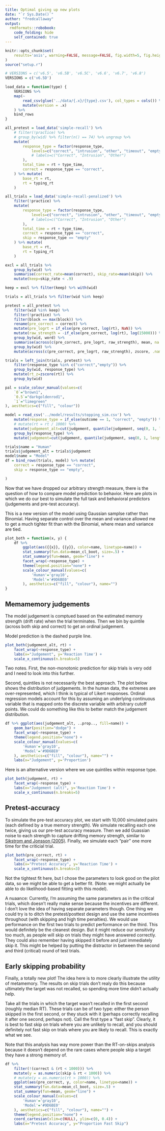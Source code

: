 ```yaml
---
title: Optimal giving up new plots
date: "`r Sys.Date()`"
author: "fredcallaway"
output:
  rmdformats::robobook:
    code_folding: hide
    self_contained: true
---
```



```r

knitr::opts_chunk$set(
    results='asis', warning=FALSE, message=FALSE, fig.width=5, fig.height=4, fig.align="center"
)
source("setup.r")

# VERSIONS = c('v6.5', 'v6.5B', 'v6.5C', 'v6.6', 'v6.7', 'v6.8')
VERSIONS = c('v6.5D')

load_data = function(type) {
    VERSIONS %>% 
    map(~ 
        read_csv(glue('../data/{.x}/{type}.csv'), col_types = cols()) %>% 
        mutate(version = .x)
    ) %>% 
    bind_rows
}

all_pretest = load_data('simple-recall') %>% 
    # filter(!practice) %>% 
    # group_by(wid) %>% filter(n() == 74) %>% ungroup %>%
    mutate(
        response_type = factor(response_type, 
            levels=c("correct", "intrusion", "other", "timeout", "empty"),
            # labels=c("Correct", "Intrusion", "Other")
        ),
        total_time = rt + type_time,
        correct = response_type == "correct",
    ) %>% mutate(
        base_rt = rt,
        rt = typing_rt
    )

all_trials = load_data('simple-recall-penalized') %>% 
    filter(!practice) %>% 
    mutate(
        response_type = factor(response_type, 
            levels=c("correct", "intrusion", "other", "timeout", "empty"),
            # labels=c("Correct", "Intrusion", "Other")
        ),
        total_time = rt + type_time,
        correct = response_type == "correct",
        skip = response_type == "empty"
    ) %>% mutate(
        base_rt = rt,
        rt = typing_rt
    )

excl = all_trials %>% 
    group_by(wid) %>%
    summarise(correct_rate=mean(correct), skip_rate=mean(skip)) %>% 
    mutate(keep=skip_rate < .9)

keep = excl %>% filter(keep) %>% with(wid)

trials = all_trials %>% filter(wid %in% keep)

pretest = all_pretest %>% 
    filter(wid %in% keep) %>% 
    filter(!practice) %>% 
    filter(block == max(block)) %>% 
    rename(pre_correct = correct) %>% 
    mutate(pre_logrt = if_else(pre_correct, log(rt), NaN)) %>% 
    mutate(raw_strength = -if_else(pre_correct, log(rt), log(15000))) %>% 
    group_by(wid, word) %>% 
    summarise(across(c(pre_correct, pre_logrt, raw_strength), mean, na.rm=T)) %>%
    group_by(wid) %>%
    mutate(across(c(pre_correct, pre_logrt, raw_strength), zscore, .names="{.col}_z"))

trials = left_join(trials, pretest) %>% 
    filter(response_type %in% c("correct","empty")) %>% 
    group_by(wid, response_type) %>% 
    mutate(rt_z=zscore(rt)) %>% 
    group_by(wid)

pal = scale_colour_manual(values=c(
    `0`="brown1",
    `0.5`="darkgoldenrod1",
    `1`="limegreen"
), aesthetics=c("fill", "colour"))

model = read_csv('../model/results/stopping_sim.csv') %>% 
    mutate(response_type = if_else(outcome == 1, "correct", "empty")) %>% 
    # mutate(rt = rt / 1000) %>% 
    mutate(judgement_alt=cut(judgement, quantile(judgement, seq(0, 1, length=6)), labels=F)) %>% 
    group_by(response_type) %>% 
    mutate(judgement=cut(judgement, quantile(judgement, seq(0, 1, length=6)), labels=F))

trials$name = "Human"
trials$judgement_alt = trials$judgement
model$name = "Model"
df = bind_rows(trials, model) %>% mutate(
    correct = response_type == "correct",
    skip = response_type == "empty",

)
```

Now that we have dropped our arbitrary strength measure, there is the question
of how to compare model prediction to behavior. Here are plots in which
we do our best to simulate the full task and behavioral predictors (judgements
and pre-test accuracy).

This is a new version of the model using Gaussian samplse rather
than Binomial. Having separate control over the mean and variance
allowed me to get a much tighter fit than with the Binomial, where
mean and variance are tied.

```r
plot_both = function(x, y) {
    df %>%
        ggplot(aes({{x}}, {{y}}, color=name, linetype=name)) +
        stat_summary(fun.data=mean_cl_boot, size=.5) +
        stat_summary(fun=mean, geom="line") +
        facet_wrap(~response_type) +
        theme(legend.position="none") +
        scale_colour_manual(values=c(
            'Human'='gray10',
            'Model'='#9D6BE0'
        ), aesthetics=c("fill", "colour"), name="") 
}

```

## Memamemory judgements

The model judgement is comptued based on the estimated memory
strength (drift rate) when the trial terminates. Then we bin
by quintile (across both skip and correct) to get an ordinal judgement.

Model prediction is the dashed purple line.


```r
plot_both(judgement_alt, rt) +
    facet_wrap(~response_type) +
    labs(x="Judgement", y='Reaction Time') +
    scale_x_continuous(n.breaks=5)
```

Two notes. First, the non-monotonic prediction for skip trials is very
odd and I need to look into this further.

Second, quintiles is not necessarily the best approach. The plot below shows
the distribution of judgements. In the human data, the extremes are
over-represented, which I think is typical of Likert responses. Ordinal
regression models account for this by assuming an underlying continuous
variable that is mapped onto the discrete variable with arbitrary cutoff
points. We could do something like this to better match the judgement
distribution.

```r
df %>% ggplot(aes(judgement_alt, ..prop.., fill=name)) +
    geom_bar(position="dodge") +
    facet_wrap(~response_type) +
    theme(legend.position="none") +
    scale_colour_manual(values=c(
        'Human'='gray10',
        'Model'='#9D6BE0'
    ), aesthetics=c("fill", "colour"), name="") +
    labs(x="Judgement", y='Proportion')
```

Here is an alternative version where we use quintiles within
response type.

```r
plot_both(judgement, rt) +
    facet_wrap(~response_type) +
    labs(x="Judgement (alt)", y='Reaction Time') +
    scale_x_continuous(n.breaks=5)
```

## Pretest-accuracy

To simulate the pre-test accuracy plot, we start with 10,000 simulated pairs
(each defined by a true memory strength). We simulate recalling each one
twice, giving us our pre-test accuracy measure. Then we add Guassian noise to
each strength to capture drifting memory strength, similar to [Sikstrom and
Jonsson (2005)](https://pubmed.ncbi.nlm.nih.gov/16262474/). Finally, we
simulate each "pair" one more time for the criticial trial.

```r
plot_both(pre_correct, rt) +
    facet_wrap(~response_type) +
    labs(x="Pretest Accuracy", y='Reaction Time') +
    scale_x_continuous(n.breaks=3)
```

Not the tightest fit here, but I chose the parameters to look good
on the pilot data, so we might be able to get a better fit. (Note:
we might actually be able to do likelihood-based fitting with this model).

A nuaance: Currently, I'm assuming the same parameters as in the critical
trials, which doesn't really make sense because the incentives are different.
I don't love the idea of having separate parameters though. One thing we could
try is to ditch the pretest/posttest design and use the same incentives
throughout (with skipping and high time penalties). We would use performance
on the first two trials to predict performance on the third. This would
definitely be the cleanest design. But it might reduce our sensitivity too
much, as people will skip on trials they might have answered correctly. They
could also remember having skipped it before and just immediately skip it.
This might be helped by putting the distractor in between the second and third
(critical) round of test trials.

## Early skipping probability

Finally, a totally new plot! The idea here is to more clearly illustrate
the _utility_ of metamemory. The results on skip trials don't realy do this
because ultimately the target was not recalled, so spending more time didn't
actually help.

Take all the trials in which the target wasn't recalled in the first second
(roughly median RT). These trials can be of two type: either the person
skipped in the first second, or they stuck with it (perhaps correctly
recalling it after one second, perhaps not). Call the first type a "fast
skip". Clearly, it is best to fast skip on trials where you are unlikely to
recall, and you should definitely not fast skip on trials where you are likely
to recall. This is exactly what we see.

Note that this analysis has way more power than the RT-on-skips analysis
because it doesn't depend on the rare cases where people skip a target they
have a strong memory of.

```r
df %>% 
    filter(!(correct & (rt < 1000))) %>% 
    mutate(y = as.numeric(skip & rt < 1000)) %>%
    # mutate(y = as.numeric(rt > 1000)) %>% 
    ggplot(aes(pre_correct, y, color=name, linetype=name)) +
    stat_summary(fun.data=mean_cl_boot, size=.5) +
    stat_summary(fun=mean, geom="line") +
    scale_colour_manual(values=c(
        'Human'='gray10',
        'Model'='#9D6BE0'
    ), aesthetics=c("fill", "colour"), name="") +
    theme(legend.position="none") +
    coord_cartesian(xlim=c(NULL), ylim=c(0, 0.4)) +
    labs(x="Pretest Accuracy", y="Proportion Fast Skip")
```

